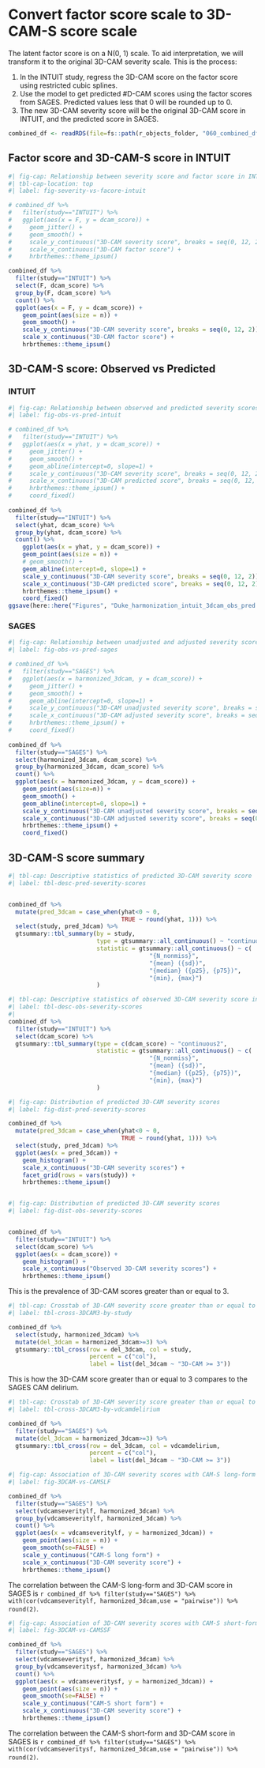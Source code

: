 
# Convert factor score scale to 3D-CAM-S score scale

The latent factor score is on a N(0, 1) scale.  To aid interpretation, we will transform it to the original 3D-CAM severity scale.  This is the process:

1. In the INTUIT study, regress the 3D-CAM score on the factor score using restricted cubic splines.
2. Use the model to get predicted #D-CAM scores using the factor scores from SAGES.  Predicted values less that 0 will be rounded up to 0.
3. The new 3D-CAM severity score will be the original 3D-CAM score in INTUIT, and the predicted score in SAGES.  

```r
combined_df <- readRDS(file=fs::path(r_objects_folder, "060_combined_df.rds"))

```

## Factor score and 3D-CAM-S score in INTUIT

```r
#| fig-cap: Relationship between severity score and factor score in INTUIT
#| tbl-cap-location: top
#| label: fig-severity-vs-facore-intuit

# combined_df %>%
#   filter(study=="INTUIT") %>%
#   ggplot(aes(x = F, y = dcam_score)) +
#     geom_jitter() +
#     geom_smooth() +
#     scale_y_continuous("3D-CAM severity score", breaks = seq(0, 12, 2)) +
#     scale_x_continuous("3D-CAM factor score") +
#     hrbrthemes::theme_ipsum()

combined_df %>%
  filter(study=="INTUIT") %>%
  select(F, dcam_score) %>%
  group_by(F, dcam_score) %>%
  count() %>%
  ggplot(aes(x = F, y = dcam_score)) +
    geom_point(aes(size = n)) +
    geom_smooth() +
    scale_y_continuous("3D-CAM severity score", breaks = seq(0, 12, 2)) +
    scale_x_continuous("3D-CAM factor score") +
    hrbrthemes::theme_ipsum()

```

## 3D-CAM-S score: Observed vs Predicted

### INTUIT

```r
#| fig-cap: Relationship between observed and predicted severity scores in INTUIT (n = 571)
#| label: fig-obs-vs-pred-intuit

# combined_df %>%
#   filter(study=="INTUIT") %>%
#   ggplot(aes(x = yhat, y = dcam_score)) +
#     geom_jitter() +
#     geom_smooth() +
#     geom_abline(intercept=0, slope=1) +
#     scale_y_continuous("3D-CAM severity score", breaks = seq(0, 12, 2)) +
#     scale_x_continuous("3D-CAM predicted score", breaks = seq(0, 12, 2), limits = c(0, 12)) +
#     hrbrthemes::theme_ipsum() +
#     coord_fixed()
    
combined_df %>%
  filter(study=="INTUIT") %>%
  select(yhat, dcam_score) %>%
  group_by(yhat, dcam_score) %>%
  count() %>%
    ggplot(aes(x = yhat, y = dcam_score)) +
    geom_point(aes(size = n)) +
    # geom_smooth() +
    geom_abline(intercept=0, slope=1) +
    scale_y_continuous("3D-CAM severity score", breaks = seq(0, 12, 2)) +
    scale_x_continuous("3D-CAM predicted score", breaks = seq(0, 12, 2), limits = c(0, 12)) +
    hrbrthemes::theme_ipsum() +
    coord_fixed()
ggsave(here::here("Figures", "Duke_harmonization_intuit_3dcam_obs_pred.pdf"), device = cairo_pdf)

```

### SAGES

```r
#| fig-cap: Relationship between unadjusted and adjusted severity scores in SAGES
#| label: fig-obs-vs-pred-sages

# combined_df %>%
#   filter(study=="SAGES") %>%
#   ggplot(aes(x = harmonized_3dcam, y = dcam_score)) +
#     geom_jitter() +
#     geom_smooth() +
#     geom_abline(intercept=0, slope=1) +
#     scale_y_continuous("3D-CAM unadjusted severity score", breaks = seq(0, 16, 2), limits = c(0, 16)) +
#     scale_x_continuous("3D-CAM adjusted severity score", breaks = seq(0, 16, 2), limits = c(0, 16)) +
#     hrbrthemes::theme_ipsum() +
#     coord_fixed()
    
combined_df %>%
  filter(study=="SAGES") %>%
  select(harmonized_3dcam, dcam_score) %>%
  group_by(harmonized_3dcam, dcam_score) %>%
  count() %>%
  ggplot(aes(x = harmonized_3dcam, y = dcam_score)) +
    geom_point(aes(size=n)) +
    geom_smooth() +
    geom_abline(intercept=0, slope=1) +
    scale_y_continuous("3D-CAM unadjusted severity score", breaks = seq(0, 16, 2), limits = c(0, 16)) +
    scale_x_continuous("3D-CAM adjusted severity score", breaks = seq(0, 16, 2), limits = c(0, 16)) +
    hrbrthemes::theme_ipsum() +
    coord_fixed()

```

## 3D-CAM-S score summary

```r
#| tbl-cap: Descriptive statistics of predicted 3D-CAM severity score
#| label: tbl-desc-pred-severity-scores


combined_df %>%
  mutate(pred_3dcam = case_when(yhat<0 ~ 0,
                                TRUE ~ round(yhat, 1))) %>%
  select(study, pred_3dcam) %>%
  gtsummary::tbl_summary(by = study,
                         type = gtsummary::all_continuous() ~ "continuous2",
                         statistic = gtsummary::all_continuous() ~ c(
                                        "{N_nonmiss}",
                                        "{mean} ({sd})",
                                        "{median} ({p25}, {p75})",
                                        "{min}, {max}")
                         )
```

```r
#| tbl-cap: Descriptive statistics of observed 3D-CAM severity score in INTUIT
#| label: tbl-desc-obs-severity-scores
#| 
combined_df %>%
  filter(study=="INTUIT") %>%
  select(dcam_score) %>%
  gtsummary::tbl_summary(type = c(dcam_score) ~ "continuous2",
                         statistic = gtsummary::all_continuous() ~ c(
                                        "{N_nonmiss}",
                                        "{mean} ({sd})",
                                        "{median} ({p25}, {p75})",
                                        "{min}, {max}")
                         )  
```


```r
#| fig-cap: Distribution of predicted 3D-CAM severity scores
#| label: fig-dist-pred-severity-scores

combined_df %>%
  mutate(pred_3dcam = case_when(yhat<0 ~ 0,
                                TRUE ~ round(yhat, 1))) %>%
  select(study, pred_3dcam) %>%
  ggplot(aes(x = pred_3dcam)) +
    geom_histogram() +
    scale_x_continuous("3D-CAM severity scores") +
    facet_grid(rows = vars(study)) +
    hrbrthemes::theme_ipsum()



```

```r
#| fig-cap: Distribution of predicted 3D-CAM severity scores
#| label: fig-dist-obs-severity-scores


combined_df %>%
  filter(study=="INTUIT") %>%
  select(dcam_score) %>%
  ggplot(aes(x = dcam_score)) +
    geom_histogram() +
    scale_x_continuous("Observed 3D-CAM severity scores") +
    hrbrthemes::theme_ipsum()
```

This is the prevalence of 3D-CAM scores greater than or equal to 3.

```r
#| tbl-cap: Crosstab of 3D-CAM severity score greater than or equal to 3 by study
#| label: tbl-cross-3DCAM3-by-study

combined_df %>%
  select(study, harmonized_3dcam) %>%
  mutate(del_3dcam = harmonized_3dcam>=3) %>%
  gtsummary::tbl_cross(row = del_3dcam, col = study, 
                       percent = c("col"),
                       label = list(del_3dcam ~ "3D-CAM >= 3"))

```

This is how the 3D-CAM score greater than or equal to 3 compares to the SAGES CAM delirium.

```r
#| tbl-cap: Crosstab of 3D-CAM severity score greater than or equal to 3 by CAM delirium
#| label: tbl-cross-3DCAM3-by-vdcamdelirium

combined_df %>%
  filter(study=="SAGES") %>%
  mutate(del_3dcam = harmonized_3dcam>=3) %>%
  gtsummary::tbl_cross(row = del_3dcam, col = vdcamdelirium, 
                       percent = c("col"),
                       label = list(del_3dcam ~ "3D-CAM >= 3"))

```

```r
#| fig-cap: Association of 3D-CAM severity scores with CAM-S long-form
#| label: fig-3DCAM-vs-CAMSLF

combined_df %>%
  filter(study=="SAGES") %>%
  select(vdcamseveritylf, harmonized_3dcam) %>%
  group_by(vdcamseveritylf, harmonized_3dcam) %>%
  count() %>%
  ggplot(aes(x = vdcamseveritylf, y = harmonized_3dcam)) +
    geom_point(aes(size = n)) +
    geom_smooth(se=FALSE) +
    scale_y_continuous("CAM-S long form") +
    scale_x_continuous("3D-CAM severity score") +
    hrbrthemes::theme_ipsum() 


```

The correlation between the CAM-S long-form and 3D-CAM score in SAGES is `r combined_df %>% filter(study=="SAGES") %>% with(cor(vdcamseveritylf, harmonized_3dcam,use = "pairwise")) %>% round(2)`.

```r
#| fig-cap: Association of 3D-CAM severity scores with CAM-S short-form 
#| label: fig-3DCAM-vs-CAMSSF

combined_df %>%
  filter(study=="SAGES") %>%
  select(vdcamseveritysf, harmonized_3dcam) %>%
  group_by(vdcamseveritysf, harmonized_3dcam) %>%
  count() %>%
  ggplot(aes(x = vdcamseveritysf, y = harmonized_3dcam)) +
    geom_point(aes(size = n)) +
    geom_smooth(se=FALSE) +
    scale_y_continuous("CAM-S short form") +
    scale_x_continuous("3D-CAM severity score") +
    hrbrthemes::theme_ipsum() 


```

The correlation between the CAM-S short-form and 3D-CAM score in SAGES is `r combined_df %>% filter(study=="SAGES") %>% with(cor(vdcamseveritysf, harmonized_3dcam,use = "pairwise")) %>% round(2)`.

